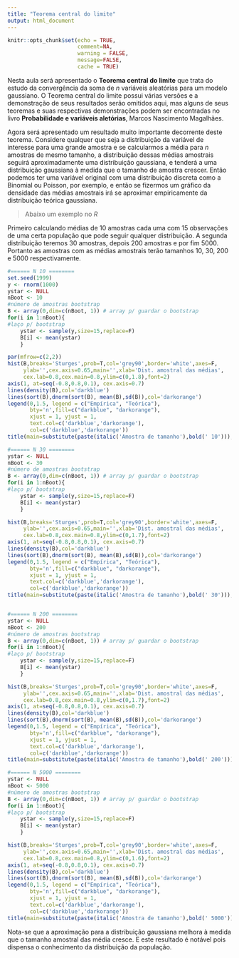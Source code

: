 ```yaml
---
title: "Teorema central do limite"
output: html_document
---
```


```r
knitr::opts_chunk$set(echo = TRUE, 
                      comment=NA,
                      warning = FALSE,
                      message=FALSE,
                      cache = TRUE)
```

Nesta aula será apresentado o **Teorema central do limite** que trata do estudo da convergência da soma de $n$ variáveis aleatórias para um modelo gaussiano. O Teorema central do limite possui várias versões e a demonstração de seus resultados serão omitidos aqui, mas alguns de seus teoremas e suas respectivas demonstrações podem ser encontradas no livro **Probabilidade e variáveis aletórias**, Marcos Nascimento Magalhães.

Agora será apresentado um resultado muito importante decorrente deste teorema. Considere qualquer que seja a distribuição da variável de interesse para uma grande amostra e se calcularmos a média para $n$ amostras de mesmo tamanho, a distribuição dessas médias amostrais seguirá aproximadamente uma distribuição gaussiana, e tenderá a uma distribuição gaussiana à medida que o tamanho de amostra crescer. Então podemos ter uma variável original com uma distribuição discreta como a Binomial ou Poisson, por exemplo, e então se fizermos um gráfico da densidade das médias amostrais irá se aproximar empiricamente da distribuição teórica gaussiana.

>Abaixo um exemplo no $R$

Primeiro calculando médias de 10 amostras cada uma com 15 observações de uma certa população que pode seguir qualquer distribuição. A segunda distribuição teremos 30 amostras, depois 200 amostras e por fim 5000.
Portanto as amostras com as médias amostrais terão tamanhos 10, 30, 200 e 5000 respectivamente.


```R
#====== N 10 ========
set.seed(1999)
y <- rnorm(1000)
ystar <- NULL
nBoot <- 10
#número de amostras bootstrap 
B <- array(0,dim=c(nBoot, 1)) # array p/ guardar o bootstrap
for(i in 1:nBoot){
#laço p/ bootstrap
    ystar <- sample(y,size=15,replace=F)
    B[i] <- mean(ystar)
    }

par(mfrow=c(2,2))
hist(B,breaks='Sturges',prob=T,col='grey90',border='white',axes=F,
     ylab='',cex.axis=0.65,main='',xlab='Dist. amostral das médias',
     cex.lab=0.8,cex.main=0.8,ylim=c(0,1.8),font=2)
axis(1, at=seq(-0.8,0.8,0.1), cex.axis=0.7)
lines(density(B),col='darkblue')
lines(sort(B),dnorm(sort(B), mean(B),sd(B)),col='darkorange')
legend(0,1.5, legend = c("Empírica", "Teórica"),
       bty='n',fill=c("darkblue", "darkorange"),
       xjust = 1, yjust = 1,
       text.col=c('darkblue','darkorange'),
       col=c('darkblue','darkorange'))
title(main=substitute(paste(italic('Amostra de tamanho'),bold(' 10'))),cex.main=1)

#====== N 30 ========
ystar <- NULL
nBoot <- 30
#número de amostras bootstrap 
B <- array(0,dim=c(nBoot, 1)) # array p/ guardar o bootstrap
for(i in 1:nBoot){
#laço p/ bootstrap
    ystar <- sample(y,size=15,replace=F)
    B[i] <- mean(ystar)
    }

hist(B,breaks='Sturges',prob=T,col='grey90',border='white',axes=F,
     ylab='',cex.axis=0.65,main='',xlab='Dist. amostral das médias',
     cex.lab=0.8,cex.main=0.8,ylim=c(0,1.7),font=2)
axis(1, at=seq(-0.8,0.8,0.1), cex.axis=0.7)
lines(density(B),col='darkblue')
lines(sort(B),dnorm(sort(B), mean(B),sd(B)),col='darkorange')
legend(0,1.5, legend = c("Empírica", "Teórica"),
       bty='n',fill=c("darkblue", "darkorange"),
       xjust = 1, yjust = 1,
       text.col=c('darkblue','darkorange'),
       col=c('darkblue','darkorange'))
title(main=substitute(paste(italic('Amostra de tamanho'),bold(' 30'))),cex.main=1)


#====== N 200 ========
ystar <- NULL
nBoot <- 200
#número de amostras bootstrap 
B <- array(0,dim=c(nBoot, 1)) # array p/ guardar o bootstrap
for(i in 1:nBoot){
#laço p/ bootstrap
    ystar <- sample(y,size=15,replace=F)
    B[i] <- mean(ystar)
    }

hist(B,breaks='Sturges',prob=T,col='grey90',border='white',axes=F,
     ylab='',cex.axis=0.65,main='',xlab='Dist. amostral das médias',
     cex.lab=0.8,cex.main=0.8,ylim=c(0,1.7),font=2)
axis(1, at=seq(-0.8,0.8,0.1), cex.axis=0.7)
lines(density(B),col='darkblue')
lines(sort(B),dnorm(sort(B), mean(B),sd(B)),col='darkorange')
legend(0,1.5, legend = c("Empírica", "Teórica"),
       bty='n',fill=c("darkblue", "darkorange"),
       xjust = 1, yjust = 1,
       text.col=c('darkblue','darkorange'),
       col=c('darkblue','darkorange'))
title(main=substitute(paste(italic('Amostra de tamanho'),bold(' 200'))),cex.main=1)

#====== N 5000 ========
ystar <- NULL
nBoot <- 5000
#número de amostras bootstrap 
B <- array(0,dim=c(nBoot, 1)) # array p/ guardar o bootstrap
for(i in 1:nBoot){
#laço p/ bootstrap
    ystar <- sample(y,size=15,replace=F)
    B[i] <- mean(ystar)
    }

hist(B,breaks='Sturges',prob=T,col='grey90',border='white',axes=F,
     ylab='',cex.axis=0.65,main='',xlab='Dist. amostral das médias',
     cex.lab=0.8,cex.main=0.8,ylim=c(0,1.6),font=2)
axis(1, at=seq(-0.8,0.8,0.1), cex.axis=0.7)
lines(density(B),col='darkblue')
lines(sort(B),dnorm(sort(B), mean(B),sd(B)),col='darkorange')
legend(0,1.5, legend = c("Empírica", "Teórica"),
       bty='n',fill=c("darkblue", "darkorange"),
       xjust = 1, yjust = 1,
       text.col=c('darkblue','darkorange'),
       col=c('darkblue','darkorange'))
title(main=substitute(paste(italic('Amostra de tamanho'),bold(' 5000'))),cex.main=1)


```


Nota-se que a aproximação para a distribuição gaussiana melhora à medida que o tamanho amostral das média cresce. E este resultado é notável pois dispensa o conhecimento da distribuição da população.